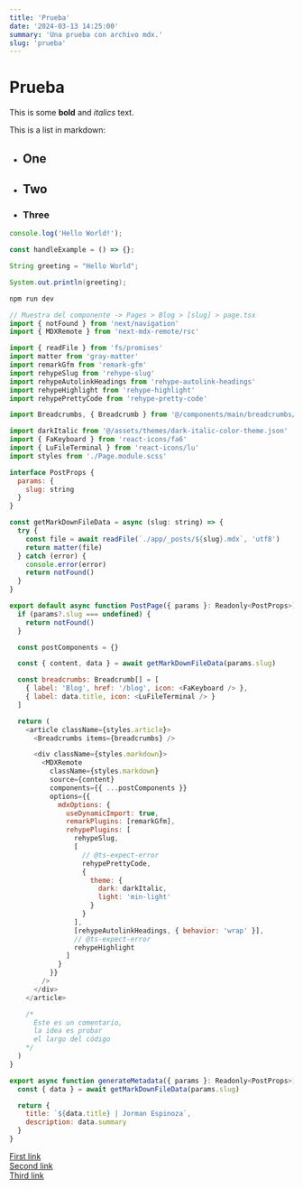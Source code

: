 ```yaml
---
title: 'Prueba'
date: '2024-03-13 14:25:00'
summary: 'Una prueba con archivo mdx.'
slug: 'prueba'
---
```


# Prueba

This is some **bold** and _italics_ text.

This is a list in markdown:

- ## One
- ## Two
- ### Three

```js
console.log('Hello World!');

const handleExample = () => {};
```

```java
String greeting = "Hello World";

System.out.println(greeting);
```

```bash
npm run dev
```

```js
// Muestra del componente -> Pages > Blog > [slug] > page.tsx
import { notFound } from 'next/navigation'
import { MDXRemote } from 'next-mdx-remote/rsc'

import { readFile } from 'fs/promises'
import matter from 'gray-matter'
import remarkGfm from 'remark-gfm'
import rehypeSlug from 'rehype-slug'
import rehypeAutolinkHeadings from 'rehype-autolink-headings'
import rehypeHighlight from 'rehype-highlight'
import rehypePrettyCode from 'rehype-pretty-code'

import Breadcrumbs, { Breadcrumb } from '@/components/main/breadcrumbs/Breadcrumbs'

import darkItalic from '@/assets/themes/dark-italic-color-theme.json'
import { FaKeyboard } from 'react-icons/fa6'
import { LuFileTerminal } from 'react-icons/lu'
import styles from './Page.module.scss'

interface PostProps {
  params: {
    slug: string
  }
}

const getMarkDownFileData = async (slug: string) => {
  try {
    const file = await readFile(`./app/_posts/${slug}.mdx`, 'utf8')
    return matter(file)
  } catch (error) {
    console.error(error)
    return notFound()
  }
}

export default async function PostPage({ params }: Readonly<PostProps>) {
  if (params?.slug === undefined) {
    return notFound()
  }

  const postComponents = {}

  const { content, data } = await getMarkDownFileData(params.slug)

  const breadcrumbs: Breadcrumb[] = [
    { label: 'Blog', href: '/blog', icon: <FaKeyboard /> },
    { label: data.title, icon: <LuFileTerminal /> }
  ]

  return (
    <article className={styles.article}>
      <Breadcrumbs items={breadcrumbs} />

      <div className={styles.markdown}>
        <MDXRemote
          className={styles.markdown}
          source={content}
          components={{ ...postComponents }}
          options={{
            mdxOptions: {
              useDynamicImport: true,
              remarkPlugins: [remarkGfm],
              rehypePlugins: [
                rehypeSlug,
                [
                  // @ts-expect-error
                  rehypePrettyCode,
                  {
                    theme: {
                      dark: darkItalic,
                      light: 'min-light'
                    }
                  }
                ],
                [rehypeAutolinkHeadings, { behavior: 'wrap' }],
                // @ts-expect-error
                rehypeHighlight
              ]
            }
          }}
        />
      </div>
    </article>

    /*
      Este es un comentario,
      la idea es probar
      el largo del código
    */
  )
}

export async function generateMetadata({ params }: Readonly<PostProps>) {
  const { data } = await getMarkDownFileData(params.slug)

  return {
    title: `${data.title} | Jorman Espinoza`,
    description: data.summary
  }
}
```

[First link](#one) \
[Second link](#two) \
[Third link](#three)
